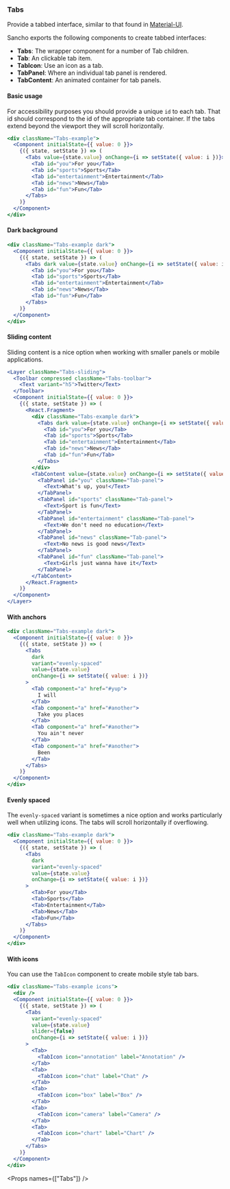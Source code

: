 
<Nav title="Tabs" />
<SEO title="Tabs" />

<Container>
<Article sidebar={[
  { id: 'Tabs', name: 'Tabs' },
  { id: 'Basic usage', name: 'Basic usage' },
  { id: 'Dark background', name: 'Dark background' },
  { id: 'Sliding content', name: 'Sliding content' },
  { id: 'With anchors', name: 'Using anchors' },
  { id: 'Evenly spaced', name: 'Evenly spaced' },
  { id: 'With icons', name: 'Using icons' },
  { id: 'Props', name: 'Props'}
]}>

# Tabs

Provide a tabbed interface, similar to that found in [Material-UI](https://material-ui.com/demos/tabs/).

Sancho exports the following components to create tabbed interfaces:

- **Tabs**: The wrapper component for a number of Tab children.
- **Tab**: An clickable tab item.
- **TabIcon**: Use an icon as a tab.
- **TabPanel**: Where an individual tab panel is rendered.
- **TabContent**: An animated container for tab panels.

#### Basic usage

For accessibility purposes you should provide a unique `id` to each tab. That id should correspond to the id of the appropriate tab container. If the tabs extend beyond the viewport they will scroll horizontally.

```jsx
<div className="Tabs-example">
  <Component initialState={{ value: 0 }}>
    {({ state, setState }) => (
      <Tabs value={state.value} onChange={i => setState({ value: i })}>
        <Tab id="you">For you</Tab>
        <Tab id="sports">Sports</Tab>
        <Tab id="entertainment">Entertainment</Tab>
        <Tab id="news">News</Tab>
        <Tab id="fun">Fun</Tab>
      </Tabs>
    )}
  </Component>
</div>
```

#### Dark background

```jsx
<div className="Tabs-example dark">
  <Component initialState={{ value: 0 }}>
    {({ state, setState }) => (
      <Tabs dark value={state.value} onChange={i => setState({ value: i })}>
        <Tab id="you">For you</Tab>
        <Tab id="sports">Sports</Tab>
        <Tab id="entertainment">Entertainment</Tab>
        <Tab id="news">News</Tab>
        <Tab id="fun">Fun</Tab>
      </Tabs>
    )}
  </Component>
</div>
```

#### Sliding content

Sliding content is a nice option when working with smaller panels or mobile applications.

```jsx
<Layer className="Tabs-sliding">
  <Toolbar compressed className="Tabs-toolbar">
    <Text variant="h5">Twitter</Text>
  </Toolbar>
  <Component initialState={{ value: 0 }}>
    {({ state, setState }) => (
      <React.Fragment>
        <div className="Tabs-example dark">
          <Tabs dark value={state.value} onChange={i => setState({ value: i })}>
            <Tab id="you">For you</Tab>
            <Tab id="sports">Sports</Tab>
            <Tab id="entertainment">Entertainment</Tab>
            <Tab id="news">News</Tab>
            <Tab id="fun">Fun</Tab>
          </Tabs>
        </div>
        <TabContent value={state.value} onChange={i => setState({ value: i })}>
          <TabPanel id="you" className="Tab-panel">
            <Text>What's up, you!</Text>
          </TabPanel>
          <TabPanel id="sports" className="Tab-panel">
            <Text>Sport is fun</Text>
          </TabPanel>
          <TabPanel id="entertainment" className="Tab-panel">
            <Text>We don't need no education</Text>
          </TabPanel>
          <TabPanel id="news" className="Tab-panel">
            <Text>No news is good news</Text>
          </TabPanel>
          <TabPanel id="fun" className="Tab-panel">
            <Text>Girls just wanna have it</Text>
          </TabPanel>
        </TabContent>
      </React.Fragment>
    )}
  </Component>
</Layer>
```

#### With anchors

```jsx
<div className="Tabs-example dark">
  <Component initialState={{ value: 0 }}>
    {({ state, setState }) => (
      <Tabs
        dark
        variant="evenly-spaced"
        value={state.value}
        onChange={i => setState({ value: i })}
      >
        <Tab component="a" href="#yup">
          I will
        </Tab>
        <Tab component="a" href="#another">
          Take you places
        </Tab>
        <Tab component="a" href="#another">
          You ain't never
        </Tab>
        <Tab component="a" href="#another">
          Been
        </Tab>
      </Tabs>
    )}
  </Component>
</div>
```

#### Evenly spaced

The `evenly-spaced` variant is sometimes a nice option and works particularly well when utilizing icons. The tabs will scroll horizontally if overflowing.

```jsx
<div className="Tabs-example dark">
  <Component initialState={{ value: 0 }}>
    {({ state, setState }) => (
      <Tabs
        dark
        variant="evenly-spaced"
        value={state.value}
        onChange={i => setState({ value: i })}
      >
        <Tab>For you</Tab>
        <Tab>Sports</Tab>
        <Tab>Entertainment</Tab>
        <Tab>News</Tab>
        <Tab>Fun</Tab>
      </Tabs>
    )}
  </Component>
</div>
```

#### With icons

You can use the `TabIcon` component to create mobile style tab bars.

```jsx
<div className="Tabs-example icons">
  <div />
  <Component initialState={{ value: 0 }}>
    {({ state, setState }) => (
      <Tabs
        variant="evenly-spaced"
        value={state.value}
        slider={false}
        onChange={i => setState({ value: i })}
      >
        <Tab>
          <TabIcon icon="annotation" label="Annotation" />
        </Tab>
        <Tab>
          <TabIcon icon="chat" label="Chat" />
        </Tab>
        <Tab>
          <TabIcon icon="box" label="Box" />
        </Tab>
        <Tab>
          <TabIcon icon="camera" label="Camera" />
        </Tab>
        <Tab>
          <TabIcon icon="chart" label="Chart" />
        </Tab>
      </Tabs>
    )}
  </Component>
</div>
```

<Props names={["Tabs"]} />

</Article>
</Container>
